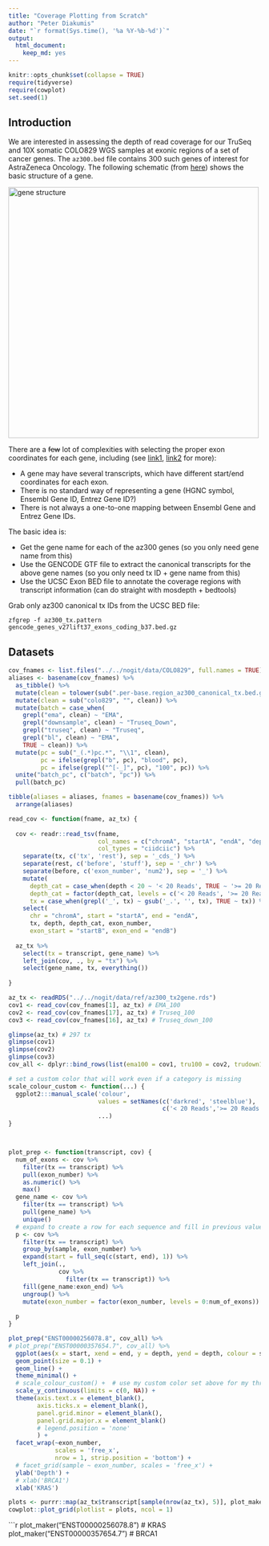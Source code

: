 ```yaml
---
title: "Coverage Plotting from Scratch"
author: "Peter Diakumis"
date: "`r format(Sys.time(), '%a %Y-%b-%d')`"
output: 
  html_document: 
    keep_md: yes
---
```


```r
knitr::opts_chunk$set(collapse = TRUE)
require(tidyverse)
require(cowplot)
set.seed(1)
```

Introduction
------------
We are interested in assessing the depth of read coverage for our TruSeq and 10X
somatic COLO829 WGS samples at exonic regions of a set of cancer genes.
The `az300.bed` file contains 300 such genes of interest for AstraZeneca Oncology.
The following schematic (from
[here](https://bioconductor.org/packages/3.7/bioc/vignettes/annotatr/inst/doc/annotatr-vignette.html))
shows the basic structure of a gene.

<img src='img/gene_structure.png' alt='gene structure' width='500' />

There are a ~~few~~ lot of complexities with selecting the proper exon
coordinates for each gene, including (see [link1](https://www.biostars.org/p/16505/),
[link2](https://bioinformatics.stackexchange.com/questions/21/feature-annotation-refseq-vs-ensembl-vs-gencode-whats-the-difference)
for more):

* A gene may have several transcripts, which have different start/end coordinates
  for each exon.
* There is no standard way of representing a gene (HGNC symbol, Ensembl Gene ID,
  Entrez Gene ID?)
* There is not always a one-to-one mapping between Ensembl Gene and Entrez Gene
  IDs.

The basic idea is:

* Get the gene name for each of the az300 genes (so you only need gene name from this)
* Use the GENCODE GTF file to extract the canonical transcripts for the above gene names 
  (so you only need tx ID + gene name from this)
* Use the UCSC Exon BED file to annotate the coverage regions with transcript information 
  (can do straight with mosdepth + bedtools)

Grab only az300 canonical tx IDs from the UCSC BED file: 

```
zfgrep -f az300_tx.pattern gencode_genes_v27lift37_exons_coding_b37.bed.gz
```

Datasets
--------

```r
cov_fnames <- list.files("../../nogit/data/COLO829", full.names = TRUE) 
aliases <- basename(cov_fnames) %>% 
  as_tibble() %>% 
  mutate(clean = tolower(sub(".per-base.region_az300_canonical_tx.bed.gz", "", value))) %>%
  mutate(clean = sub("colo829", "", clean)) %>%
  mutate(batch = case_when(
    grepl("ema", clean) ~ "EMA",
    grepl("downsample", clean) ~ "Truseq_Down",
    grepl("truseq", clean) ~ "Truseq",
    grepl("bl", clean) ~ "EMA",
    TRUE ~ clean)) %>%
  mutate(pc = sub("_(.*)pc.*", "\\1", clean),
         pc = ifelse(grepl("b", pc), "blood", pc),
         pc = ifelse(grepl("^[-_]", pc), "100", pc)) %>% 
  unite("batch_pc", c("batch", "pc")) %>% 
  pull(batch_pc)

tibble(aliases = aliases, fnames = basename(cov_fnames)) %>% 
  arrange(aliases)
```

```r
read_cov <- function(fname, az_tx) {
  
  cov <- readr::read_tsv(fname, 
                         col_names = c("chromA", "startA", "endA", "depth", "chromB", "startB", "endB", "tx"),
                         col_types = "ciidciic") %>% 
    separate(tx, c('tx', 'rest'), sep = '_cds_') %>% 
    separate(rest, c('before', 'stuff'), sep = '_chr') %>% 
    separate(before, c('exon_number', 'num2'), sep = '_') %>% 
    mutate(
      depth_cat = case_when(depth < 20 ~ '< 20 Reads', TRUE ~ '>= 20 Reads'),
      depth_cat = factor(depth_cat, levels = c('< 20 Reads', '>= 20 Reads')),
      tx = case_when(grepl('_', tx) ~ gsub('_.', '', tx), TRUE ~ tx)) %>% 
    select( 
      chr = "chromA", start = "startA", end = "endA",
      tx, depth, depth_cat, exon_number,
      exon_start = "startB", exon_end = "endB")
  
  az_tx %>% 
    select(tx = transcript, gene_name) %>% 
    left_join(cov, ., by = "tx") %>% 
    select(gene_name, tx, everything())
  
}
```

```r
az_tx <- readRDS("../../nogit/data/ref/az300_tx2gene.rds")
cov1 <- read_cov(cov_fnames[1], az_tx) # EMA_100
cov2 <- read_cov(cov_fnames[17], az_tx) # Truseq_100
cov3 <- read_cov(cov_fnames[16], az_tx) # Truseq_down_100
```


```r
glimpse(az_tx) # 297 tx
glimpse(cov1)
glimpse(cov2)
glimpse(cov3)
cov_all <- dplyr::bind_rows(list(ema100 = cov1, tru100 = cov2, trudown100 = cov3), .id = "sample")
```


```r
# set a custom color that will work even if a category is missing
scale_colour_custom <- function(...) {
  ggplot2:::manual_scale('colour', 
                         values = setNames(c('darkred', 'steelblue'),
                                           c('< 20 Reads','>= 20 Reads')), 
                         ...)
}



plot_prep <- function(transcript, cov) {
  num_of_exons <- cov %>%
    filter(tx == transcript) %>%
    pull(exon_number) %>%
    as.numeric() %>%
    max()
  gene_name <- cov %>%
    filter(tx == transcript) %>% 
    pull(gene_name) %>% 
    unique()
  # expand to create a row for each sequence and fill in previous values
  p <- cov %>%
    filter(tx == transcript) %>% 
    group_by(sample, exon_number) %>% 
    expand(start = full_seq(c(start, end), 1)) %>% 
    left_join(., 
              cov %>%  
                filter(tx == transcript)) %>% 
    fill(gene_name:exon_end) %>% 
    ungroup() %>%
    mutate(exon_number = factor(exon_number, levels = 0:num_of_exons))
  
  p
}

plot_prep("ENST00000256078.8", cov_all) %>%
# plot_prep("ENST00000357654.7", cov_all) %>% 
  ggplot(aes(x = start, xend = end, y = depth, yend = depth, colour = sample)) + 
  geom_point(size = 0.1) + 
  geom_line() +
  theme_minimal() + 
  # scale_colour_custom() +  # use my custom color set above for my three categories
  scale_y_continuous(limits = c(0, NA)) +
  theme(axis.text.x = element_blank(), 
        axis.ticks.x = element_blank(), 
        panel.grid.minor = element_blank(), 
        panel.grid.major.x = element_blank()
        # legend.position = 'none'
        ) + 
  facet_wrap(~exon_number, 
             scales = 'free_x', 
             nrow = 1, strip.position = 'bottom') +
  # facet_grid(sample ~ exon_number, scales = 'free_x') +
  ylab('Depth') + 
  # xlab('BRCA1')
  xlab('KRAS')

```

```r
plots <- purrr::map(az_tx$transcript[sample(nrow(az_tx), 5)], plot_maker)
cowplot::plot_grid(plotlist = plots, ncol = 1)
```

```r
plot_maker("ENST00000256078.8") # KRAS
plot_maker("ENST00000357654.7") # BRCA1
